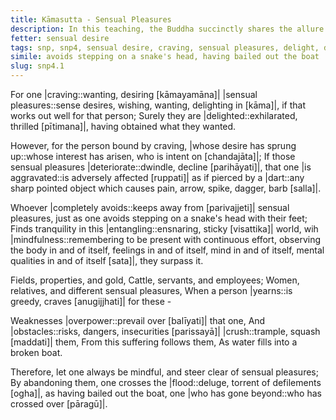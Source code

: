 ```yaml
---
title: Kāmasutta - Sensual Pleasures
description: In this teaching, the Buddha succinctly shares the allure and the drawbacks of desiring sensual pleasures.
fetter: sensual desire
tags: snp, snp4, sensual desire, craving, sensual pleasures, delight, dart, tranquility, mindfulness, entanglement, possessions, insecurity, far shore
simile: avoids stepping on a snake's head, having bailed out the boat
slug: snp4.1
---
```


For one |craving::wanting, desiring [kāmayamāna]| |sensual pleasures::sense desires, wishing, wanting, delighting in [kāma]|,
if that works out well for that person;
Surely they are |delighted::exhilarated, thrilled [pītimana]|,
having obtained what they wanted.

However, for the person bound by craving,
|whose desire has sprung up::whose interest has arisen, who is intent on [chandajāta]|;
If those sensual pleasures |deteriorate::dwindle, decline [parihāyati]|,
that one |is aggravated::is adversely affected [ruppati]| as if pierced by a |dart::any sharp pointed object which causes pain, arrow, spike, dagger, barb [salla]|.

Whoever |completely avoids::keeps away from [parivajjeti]| sensual pleasures,
just as one avoids stepping on a snake's head with their feet;
Finds tranquility in this |entangling::ensnaring, sticky [visattika]| world,
wih |mindfulness::remembering to be present with continuous effort, observing the body in and of itself, feelings in and of itself, mind in and of itself, mental qualities in and of itself [sata]|, they surpass it.

Fields, properties, and gold,
Cattle, servants, and employees;
Women, relatives, and different sensual pleasures,
When a person |yearns::is greedy, craves [anugijjhati]| for these -

Weaknesses |overpower::prevail over [balīyati]| that one,
And |obstacles::risks, dangers, insecurities [parissayā]| |crush::trample, squash [maddati]| them,
From this suffering follows them,
As water fills into a broken boat.

Therefore, let one always be mindful,
and steer clear of sensual pleasures;
By abandoning them, one crosses the |flood::deluge, torrent of defilements [ogha]|,
as having bailed out the boat, one |who has gone beyond::who has crossed over [pāragū]|.